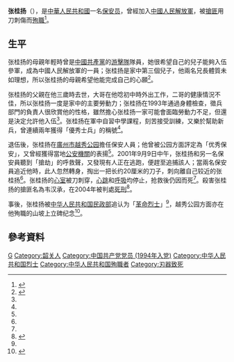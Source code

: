 {{Infobox person
| 姓名       = 张桂扬
| 圖像       = 张桂扬.jpg
| 出生日期   = 1974年2月
| 出生地     = {{CHN}}[[廣東省|廣東省]][[韶關市|韶關市]]
| 死亡日期   = {{death date and age|2001|9|9|1974|2}}<ref name="Martyr">{{cite web |title=越秀公园开展缅怀张桂扬烈士活动 |url=http://www.yuexiupark-gz.com/ywkb_show.asp?NID=47 |website=广州市越秀公园 |accessdate=2015-07-23 |archiveurl=https://archive.is/20150723091155/http://www.yuexiupark-gz.com/ywkb_show.asp?NID=47 |archivedate=2015-07-23 |deadurl=yes |date=2014-05-16 }}</ref>）
| 死亡地     = {{CHN}}[[廣東省|廣東省]][[廣州市|廣州市]]
| 死因       = {{link-en|心脏破裂|Myocardial rupture}}
| 國籍       = {{PRC}}
| 職業       = [[軍人|軍人]]<br />[[保安员|保安员]]
| 政黨       = {{CPC}}
}}
'''张桂扬'''（{{bd|1974年|2月|2001年|9月9日}}），是[[中華人民共和國|中華人民共和國]]一名[[保安员|保安员]]，曾經加入[[中國人民解放軍|中國人民解放軍]]，被[[搶匪|搶匪]]用刀刺傷而[[殉職|殉職]]<ref name=Death>{{cite news|title=广州越秀公园发生抢劫案 勇保安擒匪牺牲(图) |url=http://news.sina.com.cn/s/2001-09-10/352200.html |accessdate=2015-07-23 |agency=新快报 |date=2001-09-10 |archiveurl=https://archive.is/20150723063249/http://news.sina.com.cn/s/2001-09-10/352200.html |archivedate=2015-07-23 |deadurl=no }}</ref>。

== 生平 ==
张桂扬的母親年輕時曾是[[中國共產黨|中國共產黨]]的[[游擊隊|游擊隊]]隊員，她很希望自己的兒子能夠入伍參軍，成為中國人民解放軍的一員；张桂扬是家中第三個兒子，他兩名兄長體質未如理想，所以张桂扬的母親希望他能完成自己的心願<ref name=Army>{{cite web |title=粤北人民的好儿子——张桂扬 |url=http://xfszb.gd-info.gov.cn/shtml/sgxinfeng/xinfeng04/ganshou03/2009/06/18/6391.shtml |website=新丰史志网 |accessdate=2015-07-23 |archiveurl=https://archive.is/20150723070225/http://xfszb.gd-info.gov.cn/shtml/sgxinfeng/xinfeng04/ganshou03/2009/06/18/6391.shtml |archivedate=2015-07-23 |deadurl=yes |date=2008-09-22 }}</ref>。

张桂扬的父親在他三歲時去世，大哥在他唸初中時外出工作，二哥的健康情況不佳，所以张桂扬一度是家中的主要勞動力；张桂扬在1993年通過身體檢查，徵兵部門的負責人很欣賞他的性格，雖然擔心张桂扬一家可能會面臨勞動力不足，但還是決定允許他入伍<ref name=Army/>。张桂扬在軍中自習中學課程，刻苦接受訓練，又樂於幫助新兵，曾連續兩年獲得「優秀士兵」的稱號<ref name=Army/>。

退伍後，张桂扬在[[廣州市|廣州市]][[越秀公园|越秀公园]]擔任保安人員；他曾被公园方面評定為「优秀保安」，又曾經獲得當地[[公安機關|公安機關]]的表揚<ref name=Death />。2001年9月9日中午，张桂扬和另一名保安員聽到「搶劫」的呼救聲，又發現有人正在逃跑，便趕至追捕該人；當兩名保安員追近他時，此人忽然轉身，掏出一把长约20厘米的刀子，刺向離自己较近的张桂扬<ref name=Death />。张桂扬的[[心室|心室]]被刀刺穿，[[心跳|心跳]]和[[呼吸|呼吸]]均停止，抢救後仍因{{link-en|心脏破裂|Myocardial rupture}}而死<ref name=Death />。殺害张桂扬的搶匪名為韦汉承，在2004年被判處[[死刑|死刑]]<ref>{{cite news|author1=李朝涛 |title=越秀宝安保安被杀案主犯判死刑 |url=http://news.sina.com.cn/o/2004-12-17/14594553551s.shtml |accessdate=2015-07-23 |agency=信息时报 |date=2004-12-17 |archiveurl=https://archive.is/20150723092225/http://news.sina.com.cn/o/2004-12-17/14594553551s.shtml |archivedate=2015-07-23 |deadurl=no }}</ref>。

事後，张桂扬被[[中华人民共和国民政部|中华人民共和国民政部]]追认为「[[革命烈士|革命烈士]]」<ref name=Martyr />，越秀公园方面亦在他殉職的山坡上立碑纪念<ref>{{cite news|title=张桂扬：革命烈士　越秀公园建花岗石纪念碑 |url=http://www.southcn.com/news/gdnews/nanyuedadi/200204180470.htm |accessdate=2015-07-23 |agency=南方网 |date=2002-04-18 |archiveurl=https://archive.is/20150723100435/http://www.southcn.com/news/gdnews/nanyuedadi/200204180470.htm |archivedate=2015-07-23 |deadurl=no }}</ref>。

== 參考資料 ==
{{reflist}}

{{DEFAULTSORT:Zhang}}
[[Category:张姓|G]]
[[Category:韶关人|Category:韶关人]]
[[Category:中国共产党党员_(1994年入党)|Category:中国共产党党员 (1994年入党)]]
[[Category:中华人民共和国烈士|Category:中华人民共和国烈士]]
[[Category:中华人民共和国殉職者|Category:中华人民共和国殉職者]]
[[Category:刃器致死|Category:刃器致死]]